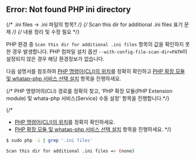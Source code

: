 ## Error: Not found PHP ini directory
{/* .ini files -> .ini 파일의 항목? */}
{/* Scan this dir for additional .ini files 표기 문제 */}
{/* 내용 정리 및 수정 필요 */}

PHP 환경 중 `Scan this dir for additional .ini files` 항목의 값을 확인하지 못 한 경우 발생합니다. PHP 컴파일 설치 옵션 `--with-config-file-scan-dir=PATH`이 설정되지 않은 경우 해당 환경정보가 없습니다. 

다음 설명서를 참조하여 [PHP 명령어(CLI)의 위치](#check-php-cli-path)를 정확히 확인하고 [PHP 확장 모듈 및 whatap-php 서비스 선택 설치](#extension-modul-manual-setting) 항목을 진행하세요.

{/* PHP 명령어의(CLI) 경로를 정확히 찾고, 'PHP 확장 모듈(PHP Extension module) 및 whata-php 서비스(Service) 수동 설정' 항목을 진행합니다.*/}

{/*
* [PHP 명령어(CLI)의 위치](#php-명령어cli-경로-확인)를 정확히 확인하세요.
* [PHP 확장 모듈 및 whatap-php 서비스 선택 설치](#php-확장-모듈-및-whatap-php-서비스-수동-설정) 항목을 진행하세요.
*/}

```bash
$ sudo php -i | grep '.ini files'

Scan this dir for additional .ini files => (none)
```